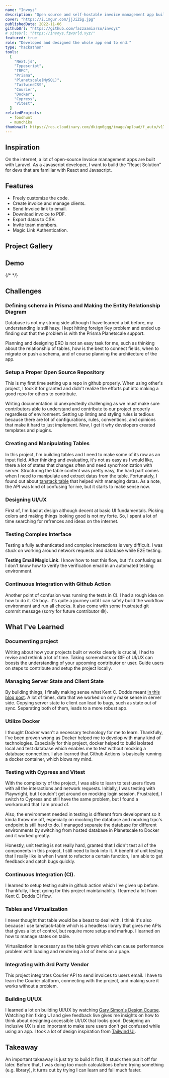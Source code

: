 ```yaml
---
name: "Invoys"
description: "Open source and self-hostable invoice management app built with Next.js. Made to be free of cost."
cover: "https://i.imgur.com/jjJiZSg.jpg"
publishedDate: 2022-11-06
githubUrl: "https://github.com/fazzaamiarso/invoys"
# siteUrl: "https://invoys.fzworld.xyz/"
featured: true
role: "Developed and designed the whole app end to end."
type: "hackathon"
tools:
  [
    "Next.js",
    "Typescript",
    "TRPC",
    "Prisma",
    "Planetscale(MySQL)",
    "TailwindCSS",
    "Courier",
    "Docker",
    "Cypress",
    "Vitest",
  ]
relatedProjects:
  - foodhunt
  - munchika
thumbnail: https://res.cloudinary.com/dkiqn0gqg/image/upload/f_auto/v1720383613/fazzaamiarso.com-astro/projects/invoys/invoys-logo_rdsrbn.webp
---
```



## Inspiration

On the internet, a lot of open-source Invoice management apps are built with Laravel. As a Javascript developer, I want to build the "React Solution" for devs that are familiar with React and Javascript.

## Features

- Freely customize the code.
- Create invoice and manage clients.
- Send Invoice link to email.
- Download invoice to PDF.
- Export datas to CSV.
- Invite team members.
- Magic Link Authentication.

## Project Gallery

<SplitImage>
  <SplitContent>
    <SplitItem client:visible src="https://i.imgur.com/fdeh97j.png" />
    <SplitItem client:visible src="https://i.imgur.com/1EulVHE.png" />
  </SplitContent>
  <SplitContent>
    <SplitItem client:visible src="https://i.imgur.com/T42iGGj.png" />
  </SplitContent>
</SplitImage>

## Demo

{/* <YoutubeEmbed id='Val51f1x4mY' title='invoys demo' /> */}

## Challenges

### Defining schema in Prisma and Making the Entity Relationship Diagram

Database is not my strong side although I have learned a bit before, my understanding is still hazy. I kept hitting foreign Key problem and ended up finding out that the problem is with the Prisma Planetscale support.

Planning and designing ERD is not an easy task for me, such as thinking about the relationship of tables, how is the best to connect fields, when to migrate or push a schema, and of course planning the architecture of the app.

### Setup a Proper Open Source Repository

This is my first time setting up a repo in github properly. When using other's project, I took it for granted and didn't realize the efforts put into making a good repo for others to contribute.

Writing documentation id unexpectedly challenging as we must make sure contributors able to understand and contribute to our project properly regardless of environment. Setting up linting and styling rules is tedious because there are lot of configurations, rules, conventions, and opinions that make it hard to just implement. Now, I get it why developers created templates and plugins.

### Creating and Manipulating Tables

In this project, I'm building tables and I need to make some of its row as an input field. After thinking and evaluating, it's not as easy as I would like, there a lot of states that changes often and need syncrhronization with server. Structuring the table content was pretty easy, the hard part comes when I need to manipulate and extract datas from the table. Fortunately, I found out about [tanstack table](https://tanstack.com/table/v8) that helped with managing datas. As a note, the API was kind of confusing for me, but it starts to make sense now.

### Designing UI/UX

First of, I'm bad at design although decent at basic UI fundamentals. Picking colors and making things looking good is not my forte. So, I spent a lot of time searching for refrences and ideas on the internet.

### Testing Complex Interface

Testing a fully authenticated and complex interactions is very difficult. I was stuck on working around network requests and database while E2E testing.

**Testing Email Magic Link**. I know how to test this flow, but it's confusing as I don't know how to verify the verification email in an automated testing environment.

### Continuous Integration with Github Action

Another point of confusion was running the tests in CI. I had a rough idea on how to do it. Oh boy.. it's quite a journey until I can safely build the workflow environment and run all checks. It also come with some frustrated git commit message (sorry for future contributor 😅).

## What I've Learned

### Documenting project

Writing about how your projects built or works clearly is crucial, I had to revise and rethink a lot of time. Taking screenshots or GIF of UI/UX can boosts the understanding of your upcoming contributor or user. Guide users on steps to contribute and setup the project locally.

### Managing Server State and Client State

By building things, I finally making sense what Kent C. Dodds meant [in this blog post](https://kentcdodds.com/blog/application-state-management-with-react). A lot of times, data that we worked on only make sense in server side. Copying server state to client can lead to bugs, such as state out of sync. Separating both of them, leads to a more robust app.

### Utilize Docker

I thought Docker wasn't a necessary technology for me to learn. Thankfully, I've been proven wrong as Docker helped me to develop with many kind of technologies. Especially for this project, docker helped to build isolated local and test database which enables me to test without mocking a database connection. I also learned that Github Actions is basically running a docker container, which blows my mind.

### Testing with Cypress and Vitest

With the complexity of the project, I was able to learn to test users flows with all the interactions and network requests. Initially, I was testing with Playwright, but I couldn't get around on mocking login session. Frustrated, I switch to Cypress and still have the same problem, but I found a workaround that I am proud of.

Also, the environment needed in testing is different from development so it kinda throw me off, especially on mocking the database and mocking trpc's endpoint is still hard to do. I managed separate the database for different environments by switching from hosted database in Planetscale to Docker and it worked greatly.

Honestly, unit testing is not really hard, granted that I didn't test all of the components in this project, I still need to look into it. A benefit of unit testing that I really like is when I want to refactor a certain function, I am able to get feedback and catch bugs quickly.

### Continuous Integration (CI).

I learned to setup testing suite in github action which I've given up before. Thankfully, I kept going for this project maintainablity. I learned a lot from Kent C. Dodds CI flow.

### Tables and Virtualization

I never thought that table would be a beast to deal with. I think it's also because I use tanstack-table which is a headless library that gives me APIs that gives a lot of control, but require more setup and markup. I learned on how to manage states on table.

Virtualization is necessary as the table grows which can cause performance problem with loading and rendering a lot of items on a page.

### Integrating with 3rd Party Vendor

This project integrates Courier API to send invoices to users email. I have to learn the Courier platform, connecting with the project, and making sure it works without a problem.

### Building UI/UX

I learned a lot on building UI/UX by watching [Gary Simon's Design Course](https://www.youtube.com/c/DesignCourse). Watching him fixing UI and give feedback live gives me insights on how to think about designing accessible UI/UX that looks good. Designing an inclusive UX is also important to make sure users don't get confused while using an app. I took a lot of design inspiration from [Tailwind UI](https://tailwindui.com/).

## Takeaway

An important takeaway is just try to build it first, if stuck then put it off for later. Before that, I was doing too much calculations before trying something (e.g. library), it turns out by trying I can learn and fail much faster.
